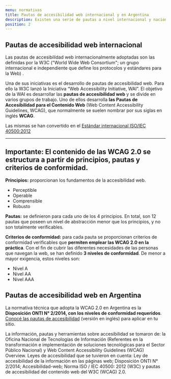 ```yaml
---
menu: normativas
title: Pautas de accesibilidad web internacional y en Argentina
description: Existen una serie de pautas a nivel internacional y nacional desarrolladas con el objetivo de mejorar la experiencia de todas las personas en la web.
position: 2
---
```


## Pautas de accesibilidad web internacional
Las pautas de accesibilidad web internacionalmente adoptadas son las definidas por la W3C ("World Wide Web Consortium"; un grupo internacional e independiente que define los protocolos y estándares para la Web) . 

Una de sus iniciativas es el desarrollo de pautas de accesibilidad web. Para ello la W3C lanzó la Iniciativa “Web Accessibility Initiative, WAI”. El objetivo de la WAI es desarrollar las **pautas de accesibilidad web** y se divide en varios grupos de trabajo. Uno de ellos desarrolla **las Pautas de Accesibilidad para el Contenido Web** (Web Content Accessibility Guidelines, WCAG), que normalmente se suelen nombrar por sus siglas en inglés **WCAG**. 

Las mismas se han convertido en el [Estándar internacional ISO/IEC 40500:2012](https://www.iso.org/standard/58625.html)

-----
**Importante:** El contenido de las WCAG 2.0 se estructura a partir de principios, pautas y criterios de conformidad.
-----

**Principios:** proporcionan los fundamentos de la accesibilidad web.

- Perceptible
- Operable
- Comprensible
- Robusto

**Pautas:** se definieron para cada uno de los 4 principios. En total, son 12 pautas que poseen un nivel de abstracción menor que los principios, y no son totalmente verificables. 

**Criterios de conformidad:** para cada pauta se proporcionan criterios de conformidad verificables que **permiten emplear las WCAG 2.0 en la práctica**. Con el fin de cubrir las diferentes necesidades de las personas que navegan la web, se han definido **3 niveles de conformidad**. De menor a mayor exigencia, estos niveles son: 
- Nivel A
- Nivel AA
- Nivel AAA

## Pautas de accesibilidad web en Argentina

La normativa técnica que adopta la WCAG 2.0 en Argentina es la **Disposición ONTI N° 2/2014, con los niveles de conformidad requeridos**. [Conocé las pautas de accesibilidad](https://www.w3.org/TR/UNDERSTANDING-WCAG20/Overview.html) (versión en inglés) para aplicar en tu sitio. 

La información, pautas y herramientas sobre accesibilidad se tomaron de: la Oficina Nacional de Tecnologías de Información (Referentes en la transformación e implementación de soluciones tecnológicas para el Sector Público Nacional) y Web Content Accessibility Guidelines (WCAG) Overview. 
Leyes de accesibilidad que se tuvieron en cuenta: Ley de accesibilidad de la información en las páginas web; Disposición ONTI N° 2/2014; Accesibilidad-web; Norma ISO / IEC 40500: 2012 (W3C) y pautas de accesibilidad del contenido web del W3C (WCAG) 2.0.
